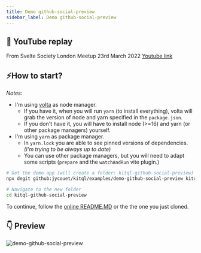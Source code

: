 ```yaml
---
title: Demo github-social-preview
sidebar_label: Demo github-social-preview
---
```


## 🔴 YouTube replay

From Svelte Society London Meetup 23rd March 2022 [Youtube link](https://www.youtube.com/watch?v=GclV96FtOZA&t=137s)

## ⚡How to start?

_Notes:_

- I'm using [volta](https://volta.sh/) as node manager.
  - If you have it, when you will run `yarn` (to install everything), volta will grab the version of node and yarn specified in the `package.json`.
  - If you don't have it, you will have to install node (>=16) and yarn (or other package managers) yourself.
- I'm using `yarn` as package manager.
  - In `yarn.lock` you are able to see pinned versions of dependencies. _(I'm trying to be always up to date)_
  - You can use other package managers, but you will need to adapt some scripts (`prepare` and the `watchAndRun` vite plugin.)

```bash
# Get the demo app (will create a folder: kitql-github-social-preview)
npx degit github:jycouet/kitql/examples/demo-github-social-preview kitql-github-social-preview

# Navigate to the new folder
cd kitql-github-social-preview
```

To continue, follow the [online README.MD](https://github.com/jycouet/kitql/tree/main/examples/demo-github-social-preview) or the the one you just cloned.

## 👇 Preview

![demo-github-social-preview](/assets/demo-github-social-preview.png)
